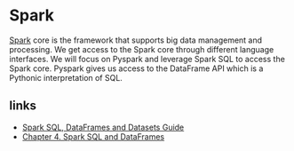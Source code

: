 # Spark

[Spark](https://spark.apache.org/) core is the framework that supports big data management and processing. We get access to the Spark core through different language interfaces. We will focus on Pyspark and leverage Spark SQL to access the Spark core. Pyspark gives us access to the DataFrame API which is a Pythonic interpretation of SQL.


## links

- [Spark SQL, DataFrames and Datasets Guide](https://spark.apache.org/docs/latest/sql-programming-guide.html)
- [Chapter 4. Spark SQL and DataFrames](https://www.oreilly.com/library/view/learning-spark-2nd/9781492050032/ch04.html)